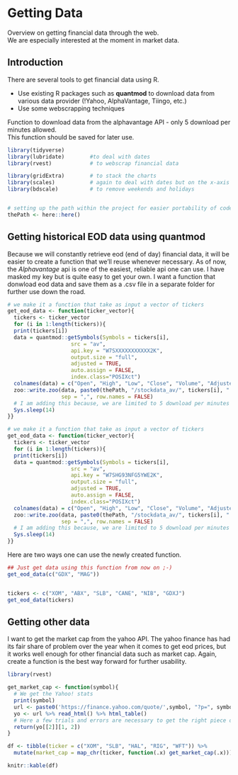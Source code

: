 # Getting Data {#getdata}

Overview on getting financial data through the web.  
We are especially interested at the moment in market data.    

## Introduction  
There are several tools to get financial data using R.  

* Use existing R packages such as **quantmod** to download data from various data provider (!Yahoo, AlphaVantage, Tiingo, etc.)
* Use some webscrapping techniques 

Function to download data from the alphavantage API - only 5 download per minutes allowed.  
This function should be saved for later use.  

```r
library(tidyverse)
library(lubridate)        #to deal with dates
library(rvest)            # to webscrap financial data 

library(gridExtra)        # to stack the charts
library(scales)           # again to deal with dates but on the x-axis
library(bdscale)          # to remove weekends and holidays


# setting up the path within the project for easier portability of code
thePath <- here::here()
```


## Getting historical EOD data using quantmod
Because we will constantly retrieve eod (end of day) financial data, it will be easier to create a function that we'll reuse whenever necessary.  As of now, the *Alphavantage* api is one of the easiest, reliable api one can use.  I have masked my key but is quite easy to get your own. 
I want a function that donwload eod data and save them as a .csv file in a separate folder for further use down the road. 

<div class="fold s">
```r
# we make it a function that take as input a vector of tickers
get_eod_data <- function(ticker_vector){
  tickers <- ticker_vector
  for (i in 1:length(tickers)){
  print(tickers[i])
  data = quantmod::getSymbols(Symbols = tickers[i],
                    src = "av",
                    api.key = "W7SXXXXXXXXXXX2K", 
                    output.size = "full", 
                    adjusted = TRUE, 
                    auto.assign = FALSE,
                    index.class="POSIXct")
  colnames(data) = c("Open", "High", "Low", "Close", "Volume", "Adjusted")
  zoo::write.zoo(data, paste0(thePath, "/stockdata_av/", tickers[i], ".csv"), 
                 sep = ",", row.names = FALSE)
  # I am adding this because, we are limited to 5 download per minutes with the free key.
  Sys.sleep(14)
}}
```

</div>


```r
# we make it a function that take as input a vector of tickers
get_eod_data <- function(ticker_vector){
  tickers <- ticker_vector
  for (i in 1:length(tickers)){
  print(tickers[i])
  data = quantmod::getSymbols(Symbols = tickers[i],
                    src = "av",
                    api.key = "W7SHG93NFG5YWE2K", 
                    output.size = "full", 
                    adjusted = TRUE, 
                    auto.assign = FALSE,
                    index.class="POSIXct")
  colnames(data) = c("Open", "High", "Low", "Close", "Volume", "Adjusted")
  zoo::write.zoo(data, paste0(thePath, "/stockdata_av/", tickers[i], ".csv"), 
                 sep = ",", row.names = FALSE)
  # I am adding this because, we are limited to 5 download per minutes with the free key.
  Sys.sleep(14)
}}
```


Here are two ways one can use the newly created function.  
```r
## Just get data using this function from now on ;-)
get_eod_data(c("GDX", "MAG"))


tickers <- c("XOM", "ABX", "SLB", "CANE", "NIB", "GDXJ")
get_eod_data(tickers)
```

## Getting other data  
I want to get the market cap from the yahoo API.  The yahoo finance has had its fair share of problem over the year when it comes to get eod prices, but it works well enough for other financial data such as market cap.  Again, create a function is the best way forward for further usability. 
```r
library(rvest)

get_market_cap <- function(symbol){
  # We get the Yahoo! stats
  print(symbol)
  url <- paste0('https://finance.yahoo.com/quote/',symbol, "?p=", symbol)
  yo <- url %>% read_html() %>% html_table() 
  # Here a few trials and errors are necessary to get the right piece of data (in this case market cap)
  return(yo[[2]][1, 2])
}

df <- tibble(ticker = c("XOM", "SLB", "HAL", "RIG", "WFT")) %>% 
  mutate(market_cap = map_chr(ticker, function(.x) get_market_cap(.x)))
```

```r
knitr::kable(df)
```

